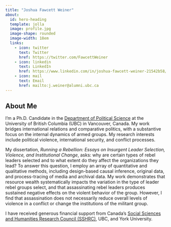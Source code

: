 ```yaml
---
title: "Joshua Fawcett Weiner"
about:
  id: hero-heading
  template: jolla
  image: profile.jpg 
  image-shape: rounded
  image-width: 18em
  links:
    - icon: twitter
      text: Twitter
      href: https://twitter.com/FawcettWeiner
    - icon: linkedin
      text: LinkedIn
      href: https://www.linkedin.com/in/joshua-fawcett-weiner-21542b58/
    - icon: mail
      text: Email
      href: mailto:j.weiner@alumni.ubc.ca
---
```


:::{#hero-heading}

## About Me

I'm a Ph.D. Candidate in the [Department of Political Science](https://politics.ubc.ca/) at the University of British Columbia (UBC) in Vancouver, Canada. My work bridges international relations and comparative politics, with a substantive focus on the internal dynamics of armed groups. My research interests include political violence, international security, and conflict processes. 

My dissertation, _Running a Rebellion: Essays on Insurgent Leader Selection, Violence, and Institutional Change_, asks: why are certain types of rebel leaders selected and to what extent do they affect the organizations they lead? To answer this question, I employ an array of quantitative and qualitative methods, including design-based causal inference, original data, and process-tracing of media and archival data. My work demonstrates that resource wealth systematically impacts the variation in the type of leader rebel groups select, and that assassinating rebel leaders produces sustained negative effects on the violent behavior of the group. However, I find that assassination does not necessarily reduce overall levels of violence in a conflict or change the institutions of the militant group.

I have received generous financial support from Canada's [Social Sciences and Humanities Research
Council (SSHRC)](https://www.nserc-crsng.gc.ca/Students-Etudiants/PG-CS/CGSD-BESCD_eng.asp), UBC, and York University. 

:::

